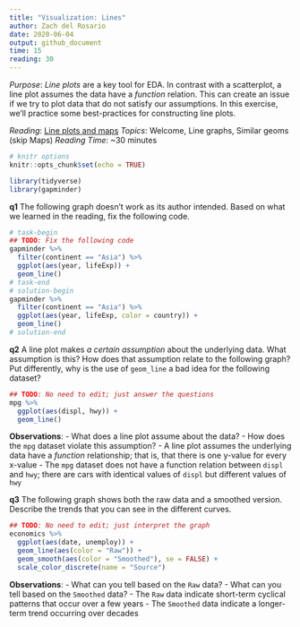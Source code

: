```yaml
---
title: "Visualization: Lines"
author: Zach del Rosario
date: 2020-06-04
output: github_document
time: 15
reading: 30
---
```


*Purpose*: *Line plots* are a key tool for EDA. In contrast with a scatterplot,
a line plot assumes the data have a *function* relation. This can create an
issue if we try to plot data that do not satisfy our assumptions. In this
exercise, we'll practice some best-practices for constructing line plots.

*Reading*: [Line plots and maps](https://rstudio.cloud/learn/primers/3.6)
*Topics*: Welcome, Line graphs, Similar geoms (skip Maps)
*Reading Time*: ~30 minutes

```r
# knitr options
knitr::opts_chunk$set(echo = TRUE)
```

```r
library(tidyverse)
library(gapminder)

```

__q1__ The following graph doesn't work as its author intended. Based on what we
learned in the reading, fix the following code.

```r
# task-begin
## TODO: Fix the following code
gapminder %>%
  filter(continent == "Asia") %>%
  ggplot(aes(year, lifeExp)) +
  geom_line()
# task-end
# solution-begin
gapminder %>%
  filter(continent == "Asia") %>%
  ggplot(aes(year, lifeExp, color = country)) +
  geom_line()
# solution-end
```

__q2__ A line plot makes *a certain assumption* about the underlying data. What
assumption is this? How does that assumption relate to the following graph? Put
differently, why is the use of `geom_line` a bad idea for the following dataset?

```r
## TODO: No need to edit; just answer the questions
mpg %>%
  ggplot(aes(displ, hwy)) +
  geom_line()

```

**Observations**:
<!-- task-begin -->
- What does a line plot assume about the data?
- How does the `mpg` dataset violate this assumption?
<!-- task-end -->
<!-- solution-begin -->
- A line plot assumes the underlying data have a *function* relationship; that is, that there is one y-value for every x-value
- The `mpg` dataset does not have a function relation between `displ` and `hwy`; there are cars with identical values of `displ` but different values of `hwy`
<!-- solution-end -->

__q3__ The following graph shows both the raw data and a smoothed version.
Describe the trends that you can see in the different curves.

```r
## TODO: No need to edit; just interpret the graph
economics %>%
  ggplot(aes(date, unemploy)) +
  geom_line(aes(color = "Raw")) +
  geom_smooth(aes(color = "Smoothed"), se = FALSE) +
  scale_color_discrete(name = "Source")
```

**Observations**:
<!-- task-begin -->
- What can you tell based on the `Raw` data?
- What can you tell based on the `Smoothed` data?
<!-- task-end -->
<!-- solution-begin -->
- The `Raw` data indicate short-term cyclical patterns that occur over a few years
- The `Smoothed` data indicate a longer-term trend occurring over decades
<!-- solution-end -->

<!-- include-exit-ticket -->
